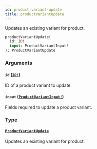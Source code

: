 ```yaml
---
id: product-variant-update
title: productVariantUpdate
---
```


Updates an existing variant for product.

```graphql
productVariantUpdate(
  id: ID!
  input: ProductVariantInput!
): ProductVariantUpdate

```

### Arguments

#### `id` ([`ID!`](/api-reference/scalars/id.mdx))

ID of a product variant to update.

#### `input` ([`ProductVariantInput!`](/api-reference/inputs/product-variant-input.mdx))

Fields required to update a product variant.

### Type

#### [`ProductVariantUpdate`](/api-reference/objects/product-variant-update.mdx)

Updates an existing variant for product.
